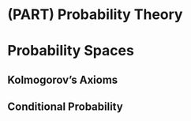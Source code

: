 # (PART) Probability Theory {-}

# Probability Spaces

## Kolmogorov's Axioms

## Conditional Probability

